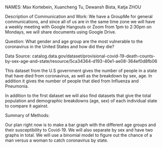 NAMES: Max Kortebein,  Xuancheng Tu, Dewansh Bista, Katja ZHOU

Description of Communication and Work:
We have a GroupMe for general communications, and since all of us are in the same time zone we will have a weekly meeting with Google Hangouts or Zoom from 1pm to 2:30pm on Mondays, we will share documents using Google Drive.

Question:
What gender and age group are the most vulnerable to the coronavirus in the United States and how did they die?

Data Source: 
catalog.data.gov/dataset/provisional-covid-19-death-counts-by-sex-age-and-state/resource/5ca34364-d193-40e1-ae08-364ef0d8fb06

This dataset from the U.S government gives the number of people in a state that have died from coronavirus, as well as the breakdown by sex, age. In addition it gives the number of people that died from Influenza and Pneumonia. 

In addition to the first dataset we will also find datasets that give the total population and demographic breakdowns (age, sex) of each individual state to compare it against.

Summary of Methods:

Our plan right now is to make a bar graph with the different age groups and their susceptibility to Covid-19. We will also separate by sex and have two graphs in total.
We will use a binomial model to figure out the chance of a man versus a woman to catch coronavirus by state. 
